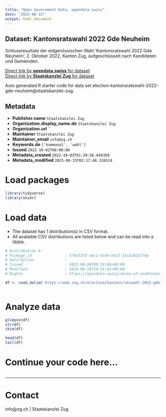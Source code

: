 ```yaml
---
title: "Open Government Data, opendata.swiss"
date: "2025-08-15"
output: html_document
---
```


## Dataset: Kantonsratswahl 2022 Gde Neuheim

Schlussresultate der eidgenössischen Wahl 'Kantonsratswahl 2022 Gde Neuheim', 2. Oktober 2022, Kanton Zug, aufgeschlüsselt nach Kandidaten und Gemeinden.

[Direct link by **opendata.swiss** for dataset](https://opendata.swiss/de/dataset/kantonsratswahl-2022-gde-neuheim)<br>
[Direct link by **Staatskanzlei Zug** for dataset](https://wab.zug.ch/election/kantonsratswahl-2022-gde-neuheim/data)

Auto generated R starter code for data set election-kantonsratswahl-2022-gde-neuheim@staatskanzlei-zug.

## Metadata

- **Publisher.name** `Staatskanzlei Zug`
- **Organization.display_name.de** `Staatskanzlei Zug`
- **Organization.url** ``
- **Maintainer** `Staatskanzlei Zug`
- **Maintainer_email** `info@zg.ch`
- **Keywords.de** `['kommunal', 'wahl']`
- **Issued** `2022-10-02T00:00:00`
- **Metadata_created** `2022-10-03T01:20:56.640350`
- **Metadata_modified** `2025-08-15T02:17:48.326519`


# Load packages

```r

library(tidyverse)
library(skimr)

```

# Load data

-   The dataset has 1 distribution(s) in CSV format.
-   All available CSV distributions are listed below and can be read into a tibble.

```r

# Distribution 0
# Package_id               : 579af373-a6c1-4c04-b413-55c4202a770e
# Description              : 
# Issued                   : 2022-09-26T09:24:08+00:00
# Modified                 : 2024-06-18T10:31:41+00:00
# Rights                   : https://opendata.swiss/terms-of-use#terms_by

df <- read_delim('https://wab.zug.ch/election/kantonsratswahl-2022-gde-neuheim/data-csv')



```

# Analyze data

```r

glimpse(df)
str(df)
skim(df)

head(df)
tail(df)

```

# Continue your code here...

```r

```

------------------------------------------------------------------------

# Contact

info@zg.ch | Staatskanzlei Zug
